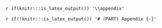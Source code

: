 `r if(knitr:::is_latex_output()) '\\appendix'`

`r if(!knitr:::is_latex_output()) '# (PART) Appendix {-}'` 
